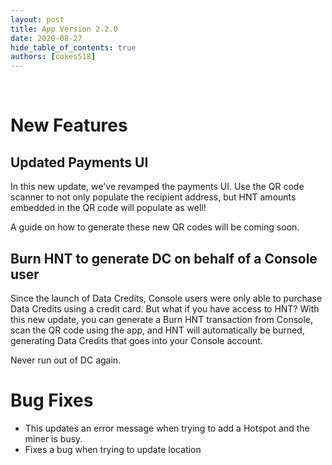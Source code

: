 ```yaml
---
layout: post
title: App Version 2.2.0
date: 2020-08-27
hide_table_of_contents: true
authors: [cokes518]
---
```


&nbsp;

# New Features

## Updated Payments UI

In this new update, we've revamped the payments UI. Use the QR code scanner to not only populate the
recipient address, but HNT amounts embedded in the QR code will populate as well!

<!--truncate-->

A guide on how to generate these new QR codes will be coming soon.

## Burn HNT to generate DC on behalf of a Console user

Since the launch of Data Credits, Console users were only able to purchase Data Credits using a
credit card. But what if you have access to HNT? With this new update, you can generate a Burn HNT
transaction from Console, scan the QR code using the app, and HNT will automatically be burned,
generating Data Credits that goes into your Console account.

Never run out of DC again.

# Bug Fixes

- This updates an error message when trying to add a Hotspot and the miner is busy.
- Fixes a bug when trying to update location
